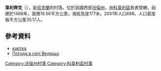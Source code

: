 {{coord|51|7|34|N|25|12|1|E|scale:30000|display=title}}

'''韋利齊克'''（{{lang-uk|Велицьк}}），是[[烏克蘭|烏克蘭]]的村落，位於該國西部[[沃倫州|沃倫州]]，由[[科韋利區|科韋利區]]負責管轄，始建於1488年，面積19.56平方公里，海拔高度177米，2001年人口688，人口密度每平方公里35.17人。

==參考資料==
* [http://gska2.rada.gov.ua/pls/z7502/A005?rdat1=22.02.2009&rf7571=3857 картка]{{dead link|date=2018年5月 |bot=InternetArchiveBot |fix-attempted=yes }}
* [http://weather.in.ua/ua/volynskaja/3043 Погода в селі Велицьк]

[[Category:沃倫州村落|Category:沃倫州村落]]
[[Category:科韋利區村落|Category:科韋利區村落]]


{{Volyn-geo-stub}}